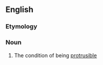 ==English==

===Etymology===
{{suffix|en|protrusible|ity}}

===Noun===
{{en-noun|-}}

# The condition of being [[protrusible]]
